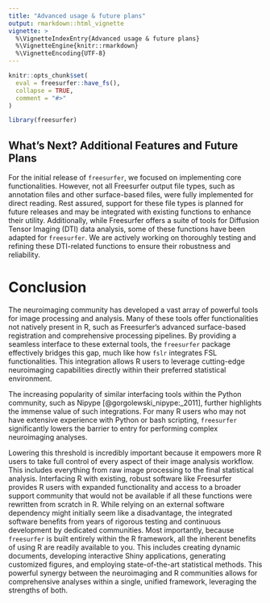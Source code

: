 ```yaml
---
title: "Advanced usage & future plans"
output: rmarkdown::html_vignette
vignette: >
  %\VignetteIndexEntry{Advanced usage & future plans}
  %\VignetteEngine{knitr::rmarkdown}
  %\VignetteEncoding{UTF-8}
---
```


```r
knitr::opts_chunk$set(
  eval = freesurfer::have_fs(),
  collapse = TRUE,
  comment = "#>"
)
```

```r
library(freesurfer)
```

## What's Next? Additional Features and Future Plans

For the initial release of `freesurfer`, we focused on implementing core functionalities.
However, not all Freesurfer output file types, such as annotation files and other surface-based files, were fully implemented for direct reading.
Rest assured, support for these file types is planned for future releases and may be integrated with existing functions to enhance their utility.
Additionally, while Freesurfer offers a suite of tools for Diffusion Tensor Imaging (DTI) data analysis, some of these functions have been adapted for `freesurfer`.
We are actively working on thoroughly testing and refining these DTI-related functions to ensure their robustness and reliability.

# Conclusion

The neuroimaging community has developed a vast array of powerful tools for image processing and analysis.
Many of these tools offer functionalities not natively present in R, such as Freesurfer's advanced surface-based registration and comprehensive processing pipelines.
By providing a seamless interface to these external tools, the `freesurfer` package effectively bridges this gap, much like how `fslr` integrates FSL functionalities.
This integration allows R users to leverage cutting-edge neuroimaging capabilities directly within their preferred statistical environment.

The increasing popularity of similar interfacing tools within the Python community, such as Nipype [@gorgolewski_nipype:_2011], further highlights the immense value of such integrations.
For many R users who may not have extensive experience with Python or bash scripting, `freesurfer` significantly lowers the barrier to entry for performing complex neuroimaging analyses.

Lowering this threshold is incredibly important because it empowers more R users to take full control of every aspect of their image analysis workflow.
This includes everything from raw image processing to the final statistical analysis.
Interfacing R with existing, robust software like Freesurfer provides R users with expanded functionality and access to a broader support community that would not be available if all these functions were rewritten from scratch in R.
While relying on an external software dependency might initially seem like a disadvantage, the integrated software benefits from years of rigorous testing and continuous development by dedicated communities.
Most importantly, because `freesurfer` is built entirely within the R framework, all the inherent benefits of using R are readily available to you.
This includes creating dynamic documents, developing interactive Shiny applications, generating customized figures, and employing state-of-the-art statistical methods.
This powerful synergy between the neuroimaging and R communities allows for comprehensive analyses within a single, unified framework, leveraging the strengths of both.
